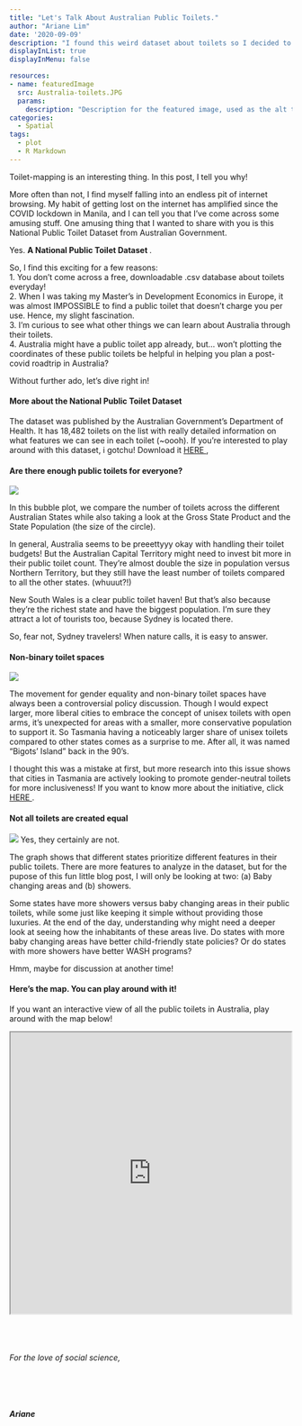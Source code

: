 ```yaml
---
title: "Let's Talk About Australian Public Toilets."
author: "Ariane Lim"
date: '2020-09-09'
description: "I found this weird dataset about toilets so I decided to analyze it."
displayInList: true
displayInMenu: false

resources:
- name: featuredImage
  src: Australia-toilets.JPG
  params:
    description: "Description for the featured image, used as the alt text"
categories:
  - Spatial
tags:
  - plot
  - R Markdown
---
```

Toilet-mapping is an interesting thing. In this post, I tell you why!

More often than not, I find myself falling into an endless pit of internet browsing. My habit of getting lost on the internet has amplified since the COVID lockdown in Manila, and I can tell you that I've come across some amusing stuff. One amusing thing that I wanted to share with you is this National Public Toilet Dataset from Australian Government. 

Yes. <b> A National Public Toilet Dataset </b>.

So, I find this exciting for a few reasons: <br>
1. You don't come across a free, downloadable .csv database about toilets everyday!<br>
2. When I was taking my Master's in Development Economics in Europe, it was almost IMPOSSIBLE to find a public toilet that doesn't charge you per use. Hence, my slight fascination.<br>
3. I'm curious to see what other things we can learn about Australia through their toilets.<br>
4. Australia might have a public toilet app already, but... won't plotting the coordinates of these public toilets be helpful in helping you plan a post-covid roadtrip in Australia? 

Without further ado, let's dive right in!

<h4> More about the National Public Toilet Dataset </h4> 
The dataset was published by the Australian Government's Department of Health. It has 18,482 toilets on the list with really detailed information on what features we can see in each toilet (~oooh). If you're interested to play around with this dataset, i gotchu! Download it <a href="https://data.gov.au/data/dataset/national-public-toilet-map"> HERE </a>,

<h4>Are there enough public toilets for everyone? </h4>

![](/post/Australian-toilets/toilet_count.png)

In this bubble plot, we compare the number of toilets across the different Australian States while also taking a look at the Gross State Product and the State Population (the size of the circle). 

In general, Australia seems to be preeettyyy okay with handling their toilet budgets! But the Australian Capital Territory might need to invest bit more in their public toilet count. They're almost double the size in population versus Northern Territory, but they still have the least number of toilets compared to all the other states. (whuuut?!)

New South Wales is a clear public toilet haven! But that's also because they're the richest state and have the biggest population. I'm sure they attract a lot of tourists too, because Sydney is located there. 

So, fear not, Sydney travelers! When nature calls, it is easy to answer.

<h4>Non-binary toilet spaces </h4>

![](/post/Australian-toilets/Australian_toilets_7_0.png)

The movement for gender equality and non-binary toilet spaces have always been a controversial policy discussion. Though I would expect larger, more liberal cities to embrace the concept of unisex toilets with open arms, it's unexpected for areas with a smaller, more conservative population to support it. So Tasmania having a noticeably larger share of unisex toilets compared to other states comes as a surprise to me. After all, it was named "Bigots' Island" back in the 90's.

I thought this was a mistake at first, but more research into this issue shows that cities in Tasmania are actively looking to promote gender-neutral toilets for more inclusiveness! If you want to know more about the initiative, click <a href="https://www.binary.org.au/divisive_trans_toilet_proposal"> HERE </a>.

<h4> Not all toilets are created equal </h4>

![](/post/Australian-toilets/Australian_toilets_9_0.png)
Yes, they certainly are not.

The graph shows that different states prioritize different features in their public toilets. There are more features to analyze in the dataset, but for the pupose of this fun little blog post, I will only be looking at two: (a) Baby changing areas and (b) showers.

Some states have more showers versus baby changing areas in their public toilets, while some just like keeping it simple without providing those luxuries. At the end of the day, understanding why might need a deeper look at seeing how the inhabitants of these areas live. Do states with more baby changing areas have better child-friendly state policies? Or do states with more showers have better WASH programs?

Hmm, maybe for discussion at another time!

<h4> Here's the map. You can play around with it! </h4>

If you want an interactive view of all the public toilets in Australia, play around with the map below! 

<iframe src = "https://storage.googleapis.com/maps-blog-ariane/Aus_toilet.html" height="500" width="500"></iframe>

<br><br>

<h6> For the love of social science, <h6><br>
<h5>Ariane</h5>
